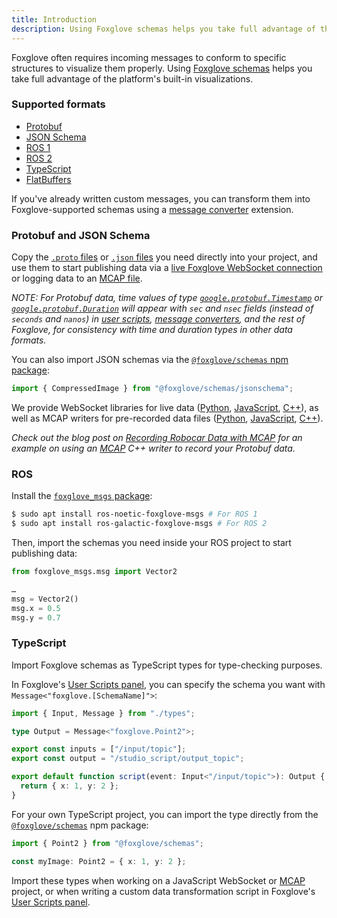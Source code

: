 ```yaml
---
title: Introduction
description: Using Foxglove schemas helps you take full advantage of the platform's built-in visualizations.
---
```


Foxglove often requires incoming messages to conform to specific structures to visualize them properly. Using [Foxglove schemas](https://github.com/foxglove/schemas) helps you take full advantage of the platform's built-in visualizations.

### Supported formats

- [Protobuf](https://github.com/foxglove/schemas/tree/main/schemas/proto/foxglove)
- [JSON Schema](https://github.com/foxglove/schemas/tree/main/schemas/jsonschema)
- [ROS 1](https://github.com/foxglove/schemas/tree/main/schemas/ros1)
- [ROS 2](https://github.com/foxglove/schemas/tree/main/schemas/ros2)
- [TypeScript](https://github.com/foxglove/schemas/tree/main/schemas/typescript)
- [FlatBuffers](https://github.com/foxglove/schemas/tree/main/schemas/flatbuffer)

If you've already written custom messages, you can transform them into Foxglove-supported schemas using a [message converter](/extensions/getting-started#message-converters) extension.

### Protobuf and JSON Schema

Copy the [`.proto` files](https://github.com/foxglove/schemas/tree/main/schemas/proto/foxglove) or [`.json` files](https://github.com/foxglove/schemas/tree/main/schemas/jsonschema) you need directly into your project, and use them to start publishing data via a [live Foxglove WebSocket connection](/connecting-to-data/frameworks/custom#foxglove-websocket) or logging data to an [MCAP file](https://mcap.dev).

_NOTE: For Protobuf data, time values of type [`google.protobuf.Timestamp`](https://protobuf.dev/reference/protobuf/google.protobuf/#timestamp) or [`google.protobuf.Duration`](https://protobuf.dev/reference/protobuf/google.protobuf/#duration) will appear with `sec` and `nsec` fields (instead of `seconds` and `nanos`) in [user scripts](/visualization/panels/user-scripts), [message converters](/extensions/getting-started#message-converters), and the rest of Foxglove, for consistency with time and duration types in other data formats._

You can also import JSON schemas via the [`@foxglove/schemas` npm package](https://www.npmjs.com/package/@foxglove/schemas):

```typescript
import { CompressedImage } from "@foxglove/schemas/jsonschema";
```

We provide WebSocket libraries for live data ([Python](https://github.com/foxglove/ws-protocol/tree/main/python), [JavaScript](https://github.com/foxglove/ws-protocol/tree/main/typescript/ws-protocol-examples), [C++](https://github.com/foxglove/ws-protocol/tree/main/cpp)), as well as MCAP writers for pre-recorded data files ([Python](https://github.com/foxglove/mcap/tree/main/python), [JavaScript](https://github.com/foxglove/mcap/tree/main/typescript), [C++](https://github.com/foxglove/mcap/tree/main/cpp)).

_Check out the blog post on [Recording Robocar Data with MCAP](/blog/recording-robocar-data-with-mcap) for an example on using an [MCAP](https://mcap.dev) C++ writer to record your Protobuf data._

### ROS

Install the [`foxglove_msgs` package](https://index.ros.org/r/foxglove_msgs/):

```bash
$ sudo apt install ros-noetic-foxglove-msgs # For ROS 1
$ sudo apt install ros-galactic-foxglove-msgs # For ROS 2
```

Then, import the schemas you need inside your ROS project to start publishing data:

```py
from foxglove_msgs.msg import Vector2

…
msg = Vector2()
msg.x = 0.5
msg.y = 0.7
```

### TypeScript

Import Foxglove schemas as TypeScript types for type-checking purposes.

In Foxglove's [User Scripts panel](/visualization/panels/user-scripts), you can specify the schema you want with `Message<"foxglove.[SchemaName]">`:

```typescript
import { Input, Message } from "./types";

type Output = Message<"foxglove.Point2">;

export const inputs = ["/input/topic"];
export const output = "/studio_script/output_topic";

export default function script(event: Input<"/input/topic">): Output {
  return { x: 1, y: 2 };
}
```

For your own TypeScript project, you can import the type directly from the [`@foxglove/schemas`](https://www.npmjs.com/package/@foxglove/schemas) npm package:

```typescript
import { Point2 } from "@foxglove/schemas";

const myImage: Point2 = { x: 1, y: 2 };
```

Import these types when working on a JavaScript WebSocket or [MCAP](https://mcap.dev) project, or when writing a custom data transformation script in Foxglove's [User Scripts panel](/visualization/panels/user-scripts).
